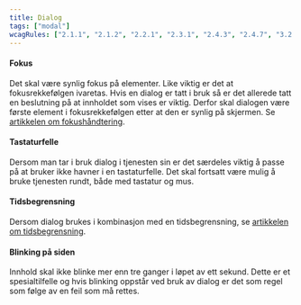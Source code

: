 ```yaml
---
title: Dialog
tags: ["modal"]
wcagRules: ["2.1.1", "2.1.2", "2.2.1", "2.3.1", "2.4.3", "2.4.7", "3.2.1"]
---
```


#### Fokus

Det skal være synlig fokus på elementer. Like viktig er det at fokusrekkefølgen ivaretas. Hvis en dialog er tatt i bruk så er det allerede tatt en beslutning på at innholdet som vises er viktig. Derfor skal dialogen være første element i fokusrekkefølgen etter at den er synlig på skjermen. Se [artikkelen om fokushåndtering](http://localhost:8000/komigang/uu/#fokus-handtering).

#### Tastaturfelle

Dersom man tar i bruk dialog i tjenesten sin er det særdeles viktig å passe på at bruker ikke havner i en tastaturfelle. Det skal fortsatt være mulig å bruke tjenesten rundt, både med tastatur og mus.

#### Tidsbegrensning

Dersom dialog brukes i kombinasjon med en tidsbegrensning, se [artikkelen om tidsbegrensning](#tidsbegrensning).

#### Blinking på siden

Innhold skal ikke blinke mer enn tre ganger i løpet av ett sekund. Dette er et spesialtilfelle og hvis blinking oppstår ved bruk av dialog er det som regel som følge av en feil som må rettes.
